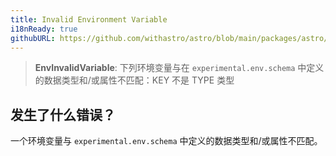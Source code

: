 ```yaml
---
title: Invalid Environment Variable
i18nReady: true
githubURL: https://github.com/withastro/astro/blob/main/packages/astro/src/core/errors/errors-data.ts
---
```


> **EnvInvalidVariable**: 下列环境变量与在 `experimental.env.schema` 中定义的数据类型和/或属性不匹配：KEY 不是 TYPE 类型

## 发生了什么错误？
一个环境变量与 `experimental.env.schema` 中定义的数据类型和/或属性不匹配。
